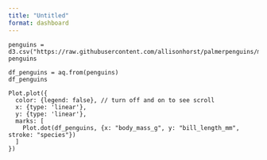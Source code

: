 ```yaml
---
title: "Untitled"
format: dashboard
---
```


```ojs
penguins = d3.csv("https://raw.githubusercontent.com/allisonhorst/palmerpenguins/main/inst/extdata/penguins.csv")
penguins
```

```ojs
df_penguins = aq.from(penguins)
df_penguins
```

```ojs
Plot.plot({
  color: {legend: false}, // turn off and on to see scroll
  x: {type: 'linear'},
  y: {type: 'linear'},
  marks: [
    Plot.dot(df_penguins, {x: "body_mass_g", y: "bill_length_mm", stroke: "species"})
  ]
})
```

